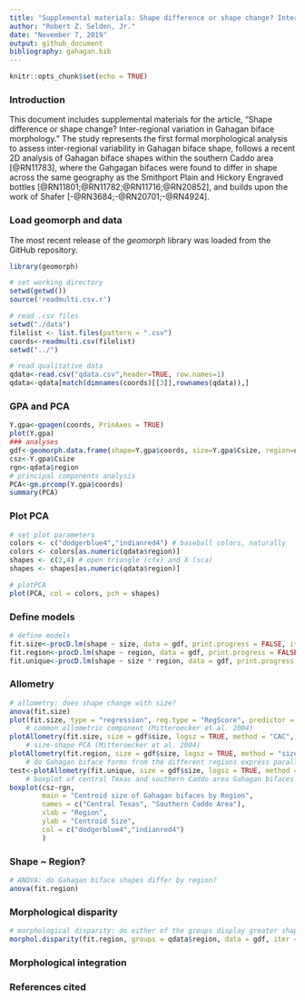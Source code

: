 ```yaml
---
title: "Supplemental materials: Shape difference or shape change? Inter-regional variation in Gahagan biface morphology"
author: "Robert Z. Selden, Jr."
date: "November 7, 2019"
output: github_document
bibliography: gahagan.bib
---
```


```r
knitr::opts_chunk$set(echo = TRUE)
```

### Introduction

This document includes supplemental materials for the article, "Shape difference or shape change? Inter-regional variation in Gahagan biface morphology." The study represents the first formal morphological analysis to assess inter-regional variability in Gahagan biface shape, follows a recent 2D analysis of Gahagan biface shapes within the southern Caddo area [@RN11783], where the Gahgagan bifaces were found to differ in shape across the same geography as the Smithport Plain and Hickory Engraved bottles [@RN11801;@RN11782;@RN11716;@RN20852], and builds upon the work of Shafer [-@RN3684;-@RN20701;-@RN4924].

### Load geomorph and data

The most recent release of the _geomorph_ library was loaded from the GitHub repository.


```r
library(geomorph)

# set working directory
setwd(getwd())
source('readmulti.csv.r')

# read .csv files
setwd("./data")
filelist <- list.files(pattern = ".csv")
coords<-readmulti.csv(filelist)
setwd("../")

# read qualitative data
qdata<-read.csv("qdata.csv",header=TRUE, row.names=1)
qdata<-qdata[match(dimnames(coords)[[3]],rownames(qdata)),]
```

### GPA and PCA

```r
Y.gpa<-gpagen(coords, PrinAxes = TRUE)
plot(Y.gpa)
### analyses
gdf<-geomorph.data.frame(shape=Y.gpa$coords, size=Y.gpa$Csize, region=qdata$region)
csz<-Y.gpa$Csize
rgn<-qdata$region
# principal components analysis
PCA<-gm.prcomp(Y.gpa$coords)
summary(PCA)
```

### Plot PCA

```r
# set plot parameters
colors <- c("dodgerblue4","indianred4") # baseball colors, naturally
colors <- colors[as.numeric(qdata$region)]
shapes <- c(2,4) # open triangle (ctx) and X (sca)
shapes <- shapes[as.numeric(qdata$region)]

# plotPCA
plot(PCA, col = colors, pch = shapes)
```

### Define models

```r
# define models
fit.size<-procD.lm(shape ~ size, data = gdf, print.progress = FALSE, iter = 9999)
fit.region<-procD.lm(shape ~ region, data = gdf, print.progress = FALSE, iter = 9999)
fit.unique<-procD.lm(shape ~ size * region, data = gdf, print.progress = FALSE, iter = 9999)
```

### Allometry

```r
# allometry: does shape change with size?  
anova(fit.size)
plot(fit.size, type = "regression", reg.type = "RegScore", predictor = log(gdf$size), pch = shapes, col = colors)
    # common allometric component (Mitteroecker et al. 2004)
plotAllometry(fit.size, size = gdf$size, logsz = TRUE, method = "CAC", pch = shapes, col = colors)
    # size-shape PCA (Mitteroecker et al. 2004)
plotAllometry(fit.region, size = gdf$size, logsz = TRUE, method = "size.shape", pch = shapes, col = colors)
    # do Gahagan biface forms from the different regions express parallel, convergent, or divergent morphological characteristics?
test<-plotAllometry(fit.unique, size = gdf$size, logsz = TRUE, method = "PredLine", pch = shapes, col = colors)
    # boxplot of central Texas and southern Caddo area Gahagan bifaces by centroid size
boxplot(csz~rgn, 
        main = "Centroid size of Gahagan bifaces by Region",
        names = c("Central Texas", "Southern Caddo Area"),
        xlab = "Region",
        ylab = "Centroid Size",
        col = c("dodgerblue4","indianred4")
        )
```

### Shape ~ Region?

```r
# ANOVA: do Gahagan biface shapes differ by region?
anova(fit.region)
```

### Morphological disparity

```r
# morphological disparity: do either of the groups display greater shape variation among individuals relative to the other group?
morphol.disparity(fit.region, groups = qdata$region, data = gdf, iter = 9999)
```

### Morphological integration



### References cited

